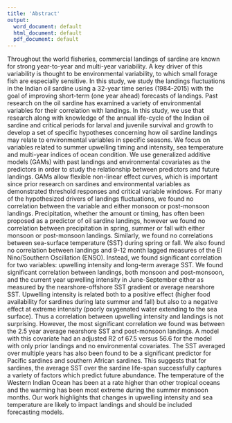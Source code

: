```yaml
---
title: 'Abstract'
output:
  word_document: default
  html_document: default
  pdf_document: default
---
```


Throughout the world fisheries, commercial landings of sardine are known for strong year-to-year and multi-year variability. A key driver of this variability is thought to be environmental variability, to which small forage fish are especially sensitive. In this study, we study the landings fluctuations in the Indian oil sardine using a 32-year time series (1984-2015) with the goal of improving short-term (one year ahead) forecasts of landings. Past research on the oil sardine has examined a variety of environmental variables for their correlation with landings. In this study, we use that research along with knowledge of the annual life-cycle of the Indian oil sardine and critical periods for larval and juvenile survival and growth to develop a set of specific hypotheses concerning how oil sardine landings may relate to environmental variables in specific seasons. We focus on variables related to summer upwelling timing and intensity, sea temperature and multi-year indices of ocean condition. We use generalized additive models (GAMs) with past landings and environmental covariates as the predictors in order to study the relationship between predictors and future landings. GAMs allow flexible non-linear effect curves, which is important since prior research on sardines and environmental variables as demonstrated threshold responses and critical variable windows. For many of the hypothesized drivers of landings fluctuations, we found no correlation between the variable and either monsoon or post-monsoon landings. Precipitation, whether the amount or timing, has often been proposed as a predictor of oil sardine landings, however we found no correlation between precipitation in spring, summer or fall with either monsoon or post-monsoon landings. Similarly, we found no correlations between sea-surface temperature (SST) during spring or fall. We also found no correlation between landings and 9-12 month lagged measures of the El Nino/Southern Oscillation (ENSO).  Instead, we found significant correlation for two variables: upwelling intensity and long-term average SST.  We found significant correlation between landings, both monsoon and post-monsoon, and the current year upwelling intensity in June-September either as measured by the nearshore-offshore SST gradient or average nearshore SST. Upwelling intensity is related both to a positive effect (higher food availability for sardines during late summer and fall) but also to a negative effect at extreme intensity (poorly oxygenated water extending to the sea surface). Thus a correlation between upwelling intensity and landings is not surprising. However, the most significant correlation we found was between the 2.5 year average nearshore SST and post-monsoon landings. A model with this covariate had an adjusted R2 of 67.5 versus 56.6 for the model with only prior landings and no environmental covariates. The SST averaged over multiple years has also been found to be a significant predictor for Pacific sardines and southern African sardines. This suggests that for sardines, the average SST over the sardine life-span successfully captures a variety of factors which predict future abundance. The temperature of the Western Indian Ocean has been at a rate higher than other tropical oceans and the warming has been most extreme during the summer monsoon months. Our work highlights that changes in upwelling intensity and sea temperature are likely to impact landings and should be included forecasting models. 
